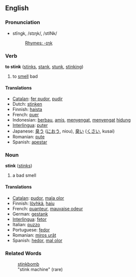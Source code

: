 ==English==
=== Pronunciation ===
*stĭngk, /stɪŋk/, /stINk/
*:[[Rhymes:English:-ɪŋk|Rhymes: -ɪŋk]]

=== Verb ===
'''to stink''' ([[stinks]], [[stank]], [[stunk]], [[stinking]])

# to [[smell]] bad

==== Translations ====
*[[Catalan]]: [[fer pudor]], [[pudir]]
*Dutch: [[stinken]]
*Finnish: [[haista]]
*French: [[puer]]
*Indonesian: [[bau|berbau]], [[amis]], [[sengat|menyengat]], [[sengat|menyengat]] [[hidung]]
*[[Interlingua]]: [[puter]]
*Japanese: [[臭う]] ([[におう]], niou), [[臭い]] ([[くさい]], kusai)
*Romanian: [[pute]]
*Spanish: [[apestar]]

===Noun===
'''stink''' ([[stinks]])

# a bad smell

==== Translations ====
*[[Catalan]]: [[pudor]], [[mala olor]]
*Finnish: [[löyhkä]], [[haju]]
*French: [[puanteur]], [[mauvaise odeur]]
*German: [[gestank]]
*[[Interlingua]]: [[fetor]]
*Italian: [[puzzo]] 
*Portuguese: [[fedor]] 
*Romanian: [[miros urât]]
*Spanish: [[hedor]],  [[mal olor]]

===Related Words===
:[[stinkbomb]]
:"stink machine" (rare)